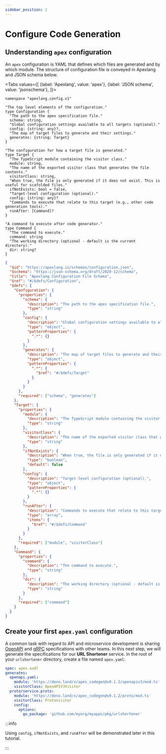 ```yaml
---
sidebar_position: 2
---
```



# Configure Code Generation

## Understanding `apex` configuration

An `apex` configuration is YAML that defines which files are generated and by which module. The structure of configuration file is conveyed in Apexlang and JSON schema below.

<Tabs
  values={[
    {label: 'Apexlang', value: 'apex'},
    {label: 'JSON schema', value: 'jsonschema'},
  ]}>
  <TabItem value="apex">

```apexlang
namespace "apexlang.config.v1"

"The top level elements of the configuration."
type Configuration {
  "The path to the apex specification file."
  schema: string,
  "Global configuration settings available to all targets (optional)."
  config: {string: any}?,
  "The map of target files to generate and their settings."
  generates: {string: Target}
}

"The configuration for how a target file is generated."
type Target {
  "The TypeScript module containing the visitor class."
  module: string,
  "The name of the exported visitor class that generates the file contents."
  visitorClass: string,
  "When true, the file is only generated if it does not exist. This is useful for scafolded files."
  ifNotExists: bool = false,
  "Target-level configuration (optional)."
  config: {string: any}?
  "Commands to execute that relate to this target (e.g., other code generation tools)."
  runAfter: [Command]?
}

"A command to execute after code generator."
type Command {
  "The command to execute."
  command: string
  "The working directory (optional - default is the current directory)."
  dir: string?
}
```

  </TabItem>
  <TabItem value="jsonschema">

```json
{
  "$id": "https://apexlang.io/schemas/configuration.json",
  "$schema": "https://json-schema.org/draft/2020-12/schema",
  "title": "Apexlang Configuration File Schema",
  "$ref": "#/$defs/Configuration",
  "$defs": {
    "Configuration": {
      "properties": {
        "schema": {
          "description": "The path to the apex specification file.",
          "type": "string"
        },
        "config": {
          "description": "Global configuration settings available to all targets (optional).",
          "type": "object",
          "patternProperties": {
            ".*": {}
          }
        },
        "generates": {
          "description": "The map of target files to generate and their settings.",
          "type": "object",
          "patternProperties": {
            ".*": {
              "$ref": "#/$defs/Target"
            }
          }
        }
      },
      "required": ["schema", "generates"]
    },
    "Target": {
      "properties": {
        "module": {
          "description": "The TypeScript module containing the visitor class.",
          "type": "string"
        },
        "visitorClass": {
          "description": "The name of the exported visitor class that generates the file contents.",
          "type": "string"
        },
        "ifNotExists": {
          "description": "When true, the file is only generated if it does not exist. This is useful for scafolded files.",
          "type": "boolean",
          "default": false
        },
        "config": {
          "description": "Target-level configuration (optional).",
          "type": "object",
          "patternProperties": {
            ".*": {}
          }
        },
        "runAfter": {
          "description": "Commands to execute that relate to this target (e.g., other code generation tools).",
          "type": "array",
          "items": {
            "$ref": "#/$defs/Command"
          }
        }
      },
      "required": ["module", "visitorClass"]
    },
    "Command": {
      "properties": {
        "command": {
          "description": "The command to execute.",
          "type": "string"
        },
        "dir": {
          "description": "The working directory (optional - default is the current directory).",
          "type": "string"
        }
      },
      "required": ["command"]
    }
  }
}
```

  </TabItem>
</Tabs>

## Create your first `apex.yaml` configuration

A common task with regard to API and microservice development is sharing [OpenAPI](https://swagger.io/specification/) and [gRPC](https://grpc.io/docs/what-is-grpc/core-concepts/#service-definition) specifications with other teams. In this next step, we will generate the specifications for our **URL Shortener** service. In the root of your `urlshortener` directory, create a file named `apex.yaml`:

```yaml title="apex.yaml"
spec: apex.axdl
generates:
  openapi.yaml:
    module: 'https://deno.land/x/apex_codegen@v0.1.2/openapiv3/mod.ts'
    visitorClass: OpenAPIV3Visitor
  proto/service.proto:
    module: 'https://deno.land/x/apex_codegen@v0.1.2/proto/mod.ts'
    visitorClass: ProtoVisitor
    config:
      options:
        go_package: 'github.com/myorg/myapps/pkg/urlshortener'
```

:::info

Using `config`, `ifNotExists`, and `runAfter` will be demonstrated later in this tutorial.

:::
